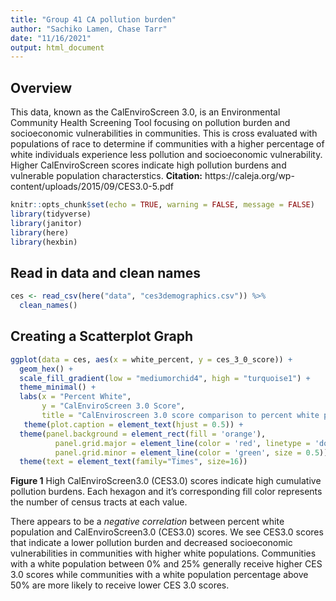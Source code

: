 ```yaml
---
title: "Group 41 CA pollution burden"
author: "Sachiko Lamen, Chase Tarr"
date: "11/16/2021"
output: html_document
---
```

## Overview
This data, known as the CalEnviroScreen 3.0, is an Environmental Community Health Screening Tool focusing on pollution burden and socioeconomic vulnerabilities in communities. This is cross evaluated with populations of race to determine if communities with a higher percentage of white individuals experience less pollution and socioeconomic vulnerability. Higher CalEnviroScreen scores indicate high pollution burdens and vulnerable population characterstics. 
**Citation:** https://caleja.org/wp-content/uploads/2015/09/CES3.0-5.pdf
```r
knitr::opts_chunk$set(echo = TRUE, warning = FALSE, message = FALSE)
library(tidyverse)
library(janitor)
library(here)
library(hexbin)
```

## Read in data and clean names
```r
ces <- read_csv(here("data", "ces3demographics.csv")) %>%
  clean_names()
```

## Creating a Scatterplot Graph
```r
ggplot(data = ces, aes(x = white_percent, y = ces_3_0_score)) +
  geom_hex() + 
  scale_fill_gradient(low = "mediumorchid4", high = "turquoise1") +
  theme_minimal() +
  labs(x = "Percent White",
       y = "CalEnviroScreen 3.0 Score",
       title = "CalEnviroscreen 3.0 score comparison to percent white population") +
   theme(plot.caption = element_text(hjust = 0.5)) +
  theme(panel.background = element_rect(fill = 'orange'),
          panel.grid.major = element_line(color = 'red', linetype = 'dotted'),
          panel.grid.minor = element_line(color = 'green', size = 0.5)) +
  theme(text = element_text(family="Times", size=16))
```

**Figure 1** High CalEnviroScreen3.0 (CES3.0) scores indicate high cumulative pollution burdens. Each hexagon and it's corresponding fill color represents the number of census tracts at each value.


There appears to be a *negative correlation* between percent white population and CalEnviroScreen3.0 (CES3.0) scores. We see CES3.0 scores that indicate a lower pollution burden and decreased socioeconomic vulnerabilities in communities with higher white populations. Communities with a white population between 0% and 25% generally receive higher CES 3.0 scores while communities with a white population percentage above 50% are more likely to receive lower CES 3.0 scores. 